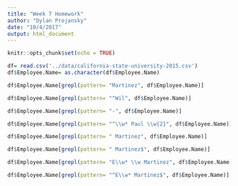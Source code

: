 ```yaml
---
title: "Week 7 Homework"
author: "Dylan Projansky"
date: "10/4/2017"
output: html_document
---
```


```r
knitr::opts_chunk$set(echo = TRUE)
```

``` r

df= read.csv('../data/california-state-university-2015.csv')
df$Employee.Name= as.character(df$Employee.Name)

```

``` r
df$Employee.Name[grepl(pattern= "Martinez", df$Employee.Name)]
```

```r
df$Employee.Name[grepl(pattern= "^Wil", df$Employee.Name)]
```

``` r
df$Employee.Name[grepl(pattern= "-", df$Employee.Name)]
```

``` r
df$Employee.Name[grepl(pattern= "^\\w* Paul \\w{2}", df$Employee.Name)] 
```

``` r
df$Employee.Name[grepl(pattern= " Martinez", df$Employee.Name)]
```

``` r
df$Employee.Name[grepl(pattern= " Martinez$", df$Employee.Name)]
```

``` r
df$Employee.Name[grepl(pattern= "E\\w* \\w Martinez", df$Employee.Name)]
``` 

``` r
df$Employee.Name[grepl(pattern= "^E\\w* Martinez$", df$Employee.Name)]
``` 